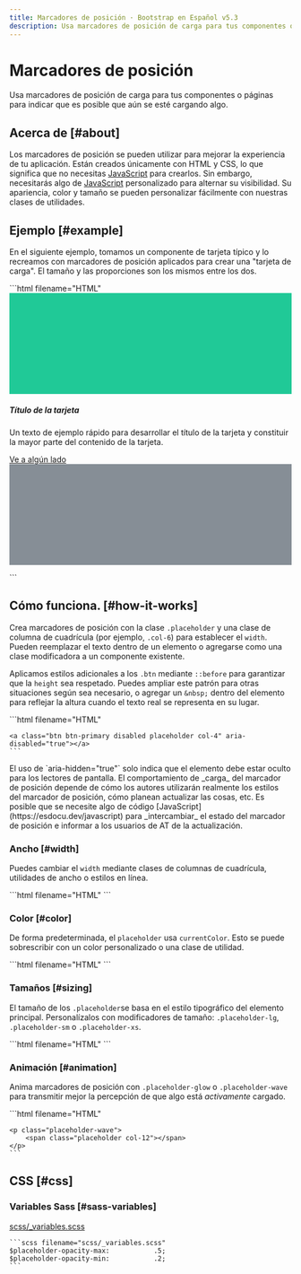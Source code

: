 ```yaml
---
title: Marcadores de posición · Bootstrap en Español v5.3
description: Usa marcadores de posición de carga para tus componentes o páginas para indicar que es posible que aún se esté cargando algo.
---
```


# Marcadores de posición

Usa marcadores de posición de carga para tus componentes o páginas para indicar que es posible que aún se esté cargando algo.

<MainBanner />

Acerca de [#about]
-------------------

Los marcadores de posición se pueden utilizar para mejorar la experiencia de tu aplicación. Están creados únicamente con HTML y CSS, lo que significa que no necesitas [JavaScript](https://esdocu.dev/javascript) para crearlos. Sin embargo, necesitarás algo de [JavaScript](https://esdocu.dev/javascript) personalizado para alternar su visibilidad. Su apariencia, color y tamaño se pueden personalizar fácilmente con nuestras clases de utilidades.

Ejemplo [#example]
-------------------

En el siguiente ejemplo, tomamos un componente de tarjeta típico y lo recreamos con marcadores de posición aplicados para crear una "tarjeta de carga". El tamaño y las proporciones son los mismos entre los dos.

<DemoIframe path="/demos/bootstrap/5.3/components/placeholders/example.html">
    ```html filename="HTML"
    <div class="card">
        <svg class="bd-placeholder-img card-img-top" width="100%" height="180" role="img"
            aria-label="Marcador de posición" focusable="false" preserveAspectRatio="xMidYMid slice"
            xmlns="http://www.w3.org/2000/svg">
            <title>Marcador de posición</title>
            <rect width="100%" height="100%" fill="#20c997"></rect>
        </svg>
        <div class="card-body">
            <h5 class="card-title">Título de la tarjeta</h5>
            <p class="card-text">Un texto de ejemplo rápido para desarrollar el título de la tarjeta y constituir la
                mayor parte del contenido de la tarjeta.</p>
            <a href="#" class="btn btn-primary">Ve a algún lado</a>
        </div>
    </div>
    <div class="card" aria-hidden="true">
        <svg class="bd-placeholder-img card-img-top" width="100%" height="180" role="img"
            aria-label="Marcador de posición" focusable="false" preserveAspectRatio="xMidYMid slice"
            xmlns="http://www.w3.org/2000/svg">
            <title>Marcador de posición</title>
            <rect width="100%" height="100%" fill="#868e96"></rect>
        </svg>
        <div class="card-body">
            <div class="h5 card-title placeholder-glow">
                <span class="placeholder col-6"></span>
            </div>
            <p class="card-text placeholder-glow">
                <span class="placeholder col-7"></span>
                <span class="placeholder col-4"></span>
                <span class="placeholder col-4"></span>
                <span class="placeholder col-6"></span>
                <span class="placeholder col-8"></span>
            </p>
            <a class="btn btn-primary disabled placeholder col-6" aria-disabled="true"></a>
        </div>
    </div>
    ```
</DemoIframe>

Cómo funciona. [#how-it-works]
-------------------------------

Crea marcadores de posición con la clase `.placeholder` y una clase de columna de cuadrícula (por ejemplo, `.col-6`) para establecer el `width`. Pueden reemplazar el texto dentro de un elemento o agregarse como una clase modificadora a un componente existente.

Aplicamos estilos adicionales a los `.btn` mediante `::before` para garantizar que la `height` sea respetado. Puedes ampliar este patrón para otras situaciones según sea necesario, o agregar un `&nbsp;` dentro del elemento para reflejar la altura cuando el texto real se representa en su lugar.

<DemoIframe path="/demos/bootstrap/5.3/components/placeholders/how-it-works.html">
    ```html filename="HTML"
    <p aria-hidden="true">
        <span class="placeholder col-6"></span>
    </p>

    <a class="btn btn-primary disabled placeholder col-4" aria-disabled="true"></a>
    ```
</DemoIframe>

<Callout type="info" emoji="">
El uso de `aria-hidden="true"` solo indica que el elemento debe estar oculto para los lectores de pantalla. El comportamiento de _carga_ del marcador de posición depende de cómo los autores utilizarán realmente los estilos del marcador de posición, cómo planean actualizar las cosas, etc. Es posible que se necesite algo de código [JavaScript](https://esdocu.dev/javascript) para _intercambiar_ el estado del marcador de posición e informar a los usuarios de AT de la actualización.
</Callout>

### Ancho [#width]

Puedes cambiar el `width` mediante clases de columnas de cuadrícula, utilidades de ancho o estilos en línea.

<DemoIframe path="/demos/bootstrap/5.3/components/placeholders/width.html">
    ```html filename="HTML"
    <span class="placeholder col-6"></span>
    <span class="placeholder w-75"></span>
    <span class="placeholder" style="width: 25%;"></span>
    ```
</DemoIframe>

<ContentSuggestion />

### Color [#color]

De forma predeterminada, el `placeholder` usa `currentColor`. Esto se puede sobrescribir con un color personalizado o una clase de utilidad.

<DemoIframe path="/demos/bootstrap/5.3/components/placeholders/color.html">
    ```html filename="HTML"
    <span class="placeholder col-12"></span>
    <span class="placeholder col-12 bg-primary"></span>
    <span class="placeholder col-12 bg-secondary"></span>
    <span class="placeholder col-12 bg-success"></span>
    <span class="placeholder col-12 bg-danger"></span>
    <span class="placeholder col-12 bg-warning"></span>
    <span class="placeholder col-12 bg-info"></span>
    <span class="placeholder col-12 bg-light"></span>
    <span class="placeholder col-12 bg-dark"></span>
    ```
</DemoIframe>

### Tamaños [#sizing]

El tamaño de los `.placeholder`se basa en el estilo tipográfico del elemento principal. Personalízalos con modificadores de tamaño: `.placeholder-lg`, `.placeholder-sm` o `.placeholder-xs`.

<DemoIframe path="/demos/bootstrap/5.3/components/placeholders/sizing.html">
    ```html filename="HTML"
    <span class="placeholder col-12 placeholder-lg"></span>
    <span class="placeholder col-12"></span>
    <span class="placeholder col-12 placeholder-sm"></span>
    <span class="placeholder col-12 placeholder-xs"></span>
    ```
</DemoIframe>

### Animación [#animation]

Anima marcadores de posición con `.placeholder-glow` o `.placeholder-wave` para transmitir mejor la percepción de que algo está _activamente_ cargado.

<DemoIframe path="/demos/bootstrap/5.3/components/placeholders/animation.html">
    ```html filename="HTML"
    <p class="placeholder-glow">
        <span class="placeholder col-12"></span>
    </p>

    <p class="placeholder-wave">
        <span class="placeholder col-12"></span>
    </p>
    ```
</DemoIframe>

CSS [#css]
-----------

### Variables Sass [#sass-variables]

[scss/_variables.scss](https://github.com/twbs/bootstrap/blob/v5.3.2/scss/_variables.scss)

    ```scss filename="scss/_variables.scss"
    $placeholder-opacity-max:           .5;
    $placeholder-opacity-min:           .2;
    ```

<ContentSuggestion />
